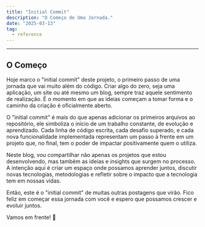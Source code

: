 ```yaml
---
title: "Initial Commit"
description: "O Começo de Uma Jornada."
date: "2025-03-13"
tag:
  - reference
---
```

---

## O Começo

Hoje marco o "initial commit" deste projeto, o primeiro passo de uma jornada que vai muito além do código. Criar algo do zero, seja uma aplicação, um site ou até mesmo um blog, sempre traz aquele sentimento de realização. É o momento em que as ideias começam a tomar forma e o caminho da criação é oficialmente aberto.

O "initial commit" é mais do que apenas adicionar os primeiros arquivos ao repositório, ele simboliza o início de um trabalho constante, de evolução e aprendizado. Cada linha de código escrita, cada desafio superado, e cada nova funcionalidade implementada representam um passo à frente em um projeto que, no final, tem o poder de impactar positivamente quem o utiliza.

Neste blog, vou compartilhar não apenas os projetos que estou desenvolvendo, mas também as ideias e insights que surgem no processo. A intenção aqui é criar um espaço onde possamos aprender juntos, discutir novas tecnologias, metodologias e refletir sobre o impacto que a tecnologia tem em nossas vidas.

Então, este é o "initial commit" de muitas outras postagens que virão. Fico feliz em começar essa jornada com você e espero que possamos crescer e evoluir juntos.

Vamos em frente! 🚀
